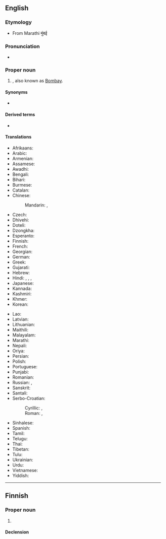 ==English==
{{Wikipedia}}
{{commonscat}}

===Etymology===
* From Marathi मुंबई

===Pronunciation===
* {{IPA|en|/mʊm.ˈbaɪ/}}

===Proper noun===
{{en-proper noun}}

# {{place|en|megacity/capital|s/Maharashtra|c/India}}, also known as [[Bombay]].

====Synonyms====
* {{l|en|Bombay}}

====Derived terms====
* {{l|en|Navi Mumbai}}

====Translations====
{{trans-top-also|state capital of Maharashtra|Bombay}}
* Afrikaans: {{t|af|Moembaai}}
* Arabic: {{t|ar|مُومْبَاي|f}}
* Armenian: {{t|hy|Մումբայ}}
* Assamese: {{t|as|মুম্বাই}}
* Awadhi: {{t|awa|मुम्बई}}
* Bengali: {{t+|bn|মুম্বাই}}
* Bihari: {{t|bh|मुंबई}}
* Burmese: {{t-needed|my}}
* Catalan: {{t|ca|Bombai}}
* Chinese:
*: Mandarin: {{t+|cmn|孟買|sc=Hani}}, {{t+|cmn|孟买|tr=Mèngmǎi|sc=Hani}}
* Czech: {{t+|cs|Bombaj|f}}
* Dhivehi: {{t|dv|މުންބާ}}
* Doteli: {{t|dty|मुम्बई}}
* Dzongkha: {{t-needed|dz}}
* Esperanto: {{t|eo|Mumbajo}}
* Finnish: {{t|fi|Mumbai}}
* French: {{t+|fr|Bombay|f}}
* Georgian: {{t|ka|მუმბაი}}
* German: {{t+|de|Mumbai|n}}
* Greek: {{t|el|Βομβάη}}
* Gujarati: {{t+|gu|મુંબઈ}}
* Hebrew: {{t|he|מומבאי|tr=mumbai}}
* Hindi: {{t|hi|मुंबई|f}}, {{t+|hi|मुम्बई|f}}, {{t+|hi|बम्बई|f}}, {{t|hi|बंबई|f}}
* Japanese: {{t|ja|ムンバイ|tr=Munbai|sc=Jpan}}
* Kannada: {{t+|kn|ಮುಂಬೈ|sc=Knda}}
* Kashmiri: {{t|ks|بَمبَے}}
* Khmer: {{t-needed|km}}
* Korean: {{t|ko|^뭄바이}}
{{trans-mid}}
* Lao: {{t-needed|lo}}
* Latvian: {{t|lv|Mumbaja}}
* Lithuanian: {{t|lt|Mumbajus}}
* Maithili: {{t|mai|मुम्बई}}
* Malayalam: {{t|ml|മുംബൈ|sc=Mlym}}
* Marathi: {{t|mr|मुंबई|f}}
* Nepali: {{t|ne|मुम्बई}}
* Oriya: {{t|or|ମୁମ୍ବାଇ}}
* Persian: {{t+|fa|بمبئی|tr=bomba'i}}
* Polish: {{t+|pl|Bombaj|m}}
* Portuguese: {{t|pt|Bombaim}}
* Punjabi: {{t+|pa|ਮੁੰਬਈ}}
* Romanian: {{t|ro|Mumbay}}
* Russian: {{t+|ru|Мумба́и|m}}, {{t+|ru|Бомбе́й|m}}
* Sanskrit: {{t|sa|बम्बई}}
* Santali: {{t|sat|ᱢᱩᱢᱵᱟᱭ}}
* Serbo-Croatian:
*: Cyrillic: {{t|sh|Мумбај|m}}, {{t|sh|Бомбај|m}}
*: Roman: {{t|sh|Mumbaj|m}}, {{t|sh|Bombaj|m}}
* Sinhalese: {{t|si|මුම්බායි}}
* Spanish: {{t+|es|Bombay|m}}
* Tamil: {{t|ta|மும்பை|sc=Taml}}
* Telugu: {{t|te|ముంబై|sc=Telu}}
* Thai: {{t|th|มุมไบ}}
* Tibetan: {{t|bo|འབོམ་སྦེ|sc=Tibt}}
* Tulu: {{t|tcy|ಮುಂಬೈ}}
* Ukrainian: {{t|uk|Мумбаї}}
* Urdu: {{t|ur|ممبئی}}
* Vietnamese: {{t|vi|Mumbai}}
* Yiddish: {{t|yi|מומבײַ}}
{{trans-bottom}}

----

==Finnish==

===Proper noun===
{{fi-proper noun}}

# {{place|fi|megacity/capital|s/Maharashtra|c/India|t1=Mumbai}}

====Declension====
{{fi-decl-maa|n=sg|Mumbai|a}}